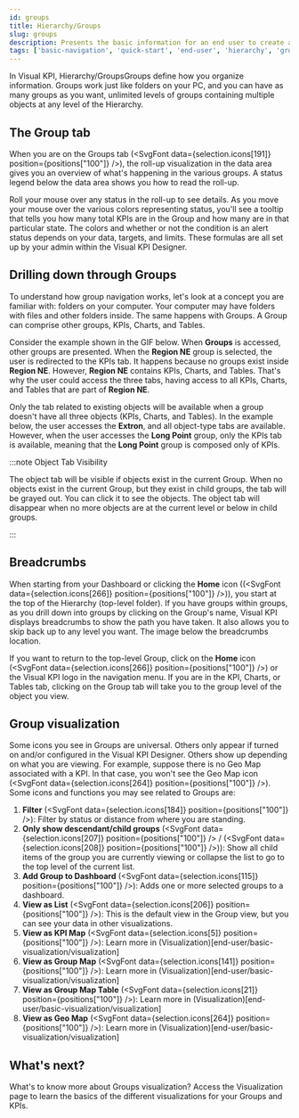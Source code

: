 ```yaml
---
id: groups
title: Hierarchy/Groups
slug: groups
description: Presents the basic information for an end user to create and edit groups in Transpara's Visual KPIs software.
tags: ['basic-navigation', 'quick-start', 'end-user', 'hierarchy', 'groups']
---
```



In Visual KPI, Hierarchy/GroupsGroups define how you organize information. Groups work just like folders on your PC, and you can have as many groups as you want, unlimited levels of groups containing multiple objects at any level of the Hierarchy. 

## The Group tab

When you are on the Groups tab (<SvgFont data={selection.icons[191]} position={positions["100"]} />), the roll-up visualization in the data area gives you an overview of what's happening in the various groups. A status legend below the data area shows you how to read the roll-up. 

<StylizedImage
  imgURL="img/docs/end-user/basic-navigation/groups/basicnavigation-groups-legend.gif"
  alt="Groups and legend"
/>

Roll your mouse over any status in the roll-up to see details. As you move your mouse over the various colors representing status, you'll see a tooltip that tells you how many total KPIs are in the Group and how many are in that particular state. The colors and whether or not the condition is an alert status depends on your data, targets, and limits. These formulas are all set up by your admin within the Visual KPI Designer.

## Drilling down through Groups 

To understand how group navigation works, let's look at a concept you are familiar with: folders on your computer. Your computer may have folders with files and other folders inside. The same happens with Groups. A Group can comprise other groups, KPIs, Charts, and Tables.

Consider the example shown in the GIF below. When **Groups** is accessed, other groups are presented. When the **Region NE** group is selected, the user is redirected to the KPIs tab. It happens because no groups exist inside **Region NE**. However, **Region NE** contains KPIs, Charts, and Tables. That's why the user could access the three tabs, having access to all KPIs, Charts, and Tables that are part of **Region NE**.

<StylizedImage
  imgURL="img/docs/end-user/basic-navigation/groups/basicnavigation-groups-drill-down.gif"
  alt="Drill down groups"
/>

Only the tab related to existing objects will be available when a group doesn't have all three objects (KPIs, Charts, and Tables). In the example below, the user accesses the **Extron**, and all object-type tabs are available. However, when the user accesses the **Long Point** group, only the KPIs tab is available, meaning that the **Long Point** group is composed only of KPIs.

<StylizedImage
  imgURL="img/docs/end-user/basic-navigation/groups/basicnavigation-groups-without-table.gif"
  alt="Groups without charts and tables"
/>

:::note Object Tab Visibility

The object tab will be visible if objects exist in the current Group. When no objects exist in the current Group, but they exist in child groups, the tab will be grayed out. You can click it to see the objects. The object tab will disappear when no more objects are at the current level or below in child groups. 

:::

## Breadcrumbs

When starting from your Dashboard or clicking the **Home** icon ((<SvgFont data={selection.icons[266]} position={positions["100"]} />)), you start at the top of the Hierarchy (top-level folder). If you have groups within groups, as you drill down into groups by clicking on the Group's name, Visual KPI displays breadcrumbs to show the path you have taken. It also allows you to skip back up to any level you want. The image below the breadcrumbs location. 

<StylizedImage
  imgURL="img/docs/end-user/basic-navigation/groups/basicnavigation-groups-breadcrumbs.png"
  alt="Breadcrumbs location"
/>

If you want to return to the top-level Group, click on the **Home** icon (<SvgFont data={selection.icons[266]} position={positions["100"]} />) or the Visual KPI logo in the navigation menu. If you are in the KPI, Charts, or Tables tab, clicking on the Group tab will take you to the group level of the object you view.

## Group visualization

Some icons you see in Groups are universal. Others only appear if turned on and/or configured in the Visual KPI Designer. Others show up depending on what you are viewing. For example, suppose there is no Geo Map associated with a KPI. In that case, you won't see the Geo Map icon (<SvgFont data={selection.icons[264]} position={positions["100"]} />). Some icons and functions you may see related to Groups are: 

1. **Filter** (<SvgFont data={selection.icons[184]} position={positions["100"]} />): Filter by status or distance from where you are standing. 
2. **Only show descendant/child groups** (<SvgFont data={selection.icons[207]} position={positions["100"]} /> / (<SvgFont data={selection.icons[208]} position={positions["100"]} />)): Show all child items of the group you are currently viewing or collapse the list to go to the top level of the current list. 
3. **Add Group to Dashboard** (<SvgFont data={selection.icons[115]} position={positions["100"]} />): Adds one or more selected groups to a dashboard.
4. **View as List** (<SvgFont data={selection.icons[206]} position={positions["100"]} />): This is the default view in the Group view, but you can see your data in other visualizations. 
5. **View as KPI Map** (<SvgFont data={selection.icons[5]} position={positions["100"]} />): Learn more in (Visualization)[end-user/basic-visualization/visualization] 
6. **View as Group Map** (<SvgFont data={selection.icons[141]} position={positions["100"]} />): Learn more in (Visualization)[end-user/basic-visualization/visualization] 
7. **View as Group Map Table** (<SvgFont data={selection.icons[21]} position={positions["100"]} />): Learn more in (Visualization)[end-user/basic-visualization/visualization]  
8. **View as Geo Map** (<SvgFont data={selection.icons[264]} position={positions["100"]} />): Learn more in (Visualization)[end-user/basic-visualization/visualization]  

## What's next? 

What's to know more about Groups visualization? Access the Visualization page to learn the basics of the different visualizations for your Groups and KPIs.